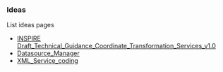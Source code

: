 
=== Ideas ===

List ideas pages

*[http://inspire.jrc.ec.europa.eu/reports/ImplementingRules/network/Draft_Technical_Guidance_Coordinate_Transformation_Services_v1.0.pdf INSPIRE Draft_Technical_Guidance_Coordinate_Transformation_Services_v1.0]
*[[Datasource_Manager]]
*[[XML_Service_coding]]




